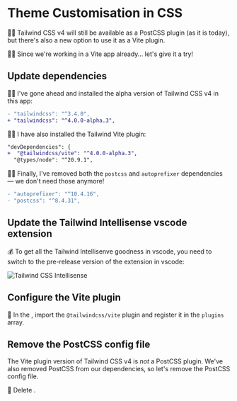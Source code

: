 # Theme Customisation in CSS

👨‍💼 Tailwind CSS v4 will still be available as a PostCSS plugin (as it is today), but there's also a new option to use it as a Vite plugin.

👨‍💼 Since we're working in a Vite app already... let's give it a try!

## Update dependencies

🧝‍♂️ I've gone ahead and installed the alpha version of Tailwind CSS v4 in this app:

```diff filename=package.json
- "tailwindcss": "^3.4.0",
+ "tailwindcss": "^4.0.0-alpha.3",
```

🧝‍♂️ I have also installed the Tailwind Vite plugin:

```diff filename=package.json
"devDependencies": {
+  "@tailwindcss/vite": "^4.0.0-alpha.3",
  "@types/node": "^20.9.1",
```

🧝‍♂️ Finally, I've removed both the `postcss` and `autoprefixer` dependencies — we don't need those anymore!

```diff filename=package.json
- "autoprefixer": "^10.4.16",
- "postcss": "^8.4.31",
```

## Update the Tailwind Intellisense vscode extension

💰 To get all the Tailwind Intellisenve goodness in vscode, you need to switch to the pre-release version of the extension in vscode:

![Tailwind CSS Intellisense](/tailwind-intellisense.png)

## Configure the Vite plugin

🐨 In the <InlineFile file='vite.config.ts' />, import the `@tailwindcss/vite` plugin and register it in the `plugins` array.

## Remove the PostCSS config file

The Vite plugin version of Tailwind CSS v4 is _not_ a PostCSS plugin. We've also removed PostCSS from our dependencies, so let's remove the PostCSS config file.

🐨 Delete <InlineFile file='postcss.config.mjs' />.

